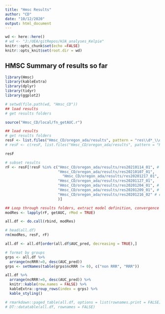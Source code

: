 ```yaml
---
title: "Hmsc Results"
author: "CD"
date: "10/12/2020"
output: html_document
---
```


<style type="text/css">
.main-container {
 max-width: 1800px;
 margin-left: auto;
 margin-right: auto;
}
</style>



```r
wd <- here::here()
# wd <- "J:/UEA/gitRepos/HJA_analyses_Kelpie"
knitr::opts_chunk$set(echo =FALSE)
knitr::opts_knit$set(root.dir = wd)

```

## HMSC Summary of results so far

```r
library(Hmsc)
library(kableExtra)
library(dplyr)
library(tidyr)
library(ggplot2)
```


```r
# setwd(file.path(wd, "Hmsc_CD"))
## load results
# get results folders 

source("Hmsc_CD/local/fn_getAUC.r")

## load results
# get results folders 
resF <- list.files("Hmsc_CD/oregon_ada/results", pattern = "res\\d*_\\d{2}$", include.dirs = TRUE, full.names = T)
# resF <- c(resF, list.files("Hmsc_CD/oregon_ada/results", pattern = "RRR_test2", include.dirs = TRUE, full.names = T))

resF

# subset results
rF <- resF[!resF %in% c("Hmsc_CD/oregon_ada/results/res20210114_01", # false start
                        "Hmsc_CD/oregon_ada/results/res20210107_01",
                          "Hmsc_CD/oregon_ada/results/res20201217_01",
                        "Hmsc_CD/oregon_ada/results/res20201127_01",
                        "Hmsc_CD/oregon_ada/results/res20201204_01", # qp 
                        "Hmsc_CD/oregon_ada/results/res20201209_01", # qp
                        "Hmsc_CD/oregon_ada/results/res20201216_02" # error
                        )]

## Loop through results folders, extract model definition, convergence results and evaluation
modRes <- lapply(rF, getAUC, rMod = TRUE)

all.df <- do.call(rbind, modRes)

# head(all.df)
rm(modRes, resF, rF)

all.df <- all.df[order(all.df$AUC_pred, decreasing = TRUE),]


```


```r
# format by groups
grps <- all.df %>%
  arrange(ncRRR!=0, desc(AUC_pred))
grps <- setNames(table(grps$ncRRR != 0), c("non RRR", "RRR"))

all.df %>%
  arrange(ncRRR!=0, desc(AUC_pred)) %>%
  knitr::kable(row.names = FALSE) %>%
  kableExtra::group_rows(index = grps) %>%
  kable_styling()

# rmarkdown::paged_table(all.df, options = list(rownames.print = FALSE))
# DT::datatable(all.df, rownames = FALSE)

```